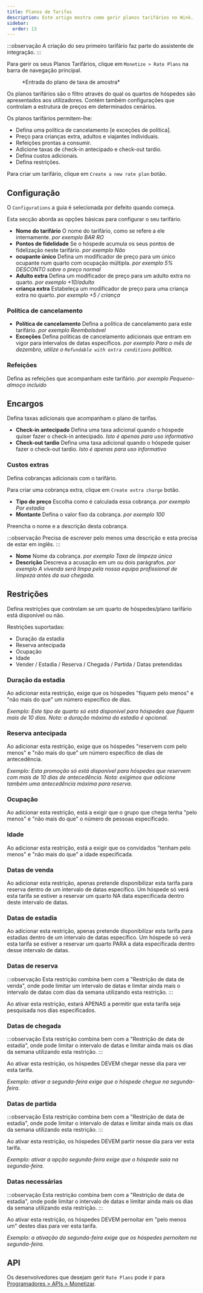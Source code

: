 ```yaml
---
title: Planos de Tarifas
description: Este artigo mostra como gerir planos tarifários no Wink.
sidebar:
  order: 13
---
```


:::observação
A criação do seu primeiro tarifário faz parte do assistente de integração.
:::

Para gerir os seus Planos Tarifários, clique em `Monetize > Rate Plans` na barra de navegação principal.

<figure>
  <CloudinaryImage width="350" height="559" resize="scale" quality="best" alt="Planos de tarifas" src="academy/rate-plan" errorImage="noimage_opaque_nyrtl0.png" />

  <figcaption>*Entrada do plano de taxa de amostra*</figcaption>
</figure>


Os planos tarifários são o filtro através do qual os quartos de hóspedes são apresentados aos utilizadores.
Contém também configurações que controlam a estrutura de preços em determinados cenários.

Os planos tarifários permitem-lhe:

* Defina uma política de cancelamento \[e exceções de política].
* Preço para crianças extra, adultos e viajantes individuais.
* Refeições prontas a consumir.
* Adicione taxas de check-in antecipado e check-out tardio.
* Defina custos adicionais.
* Defina restrições.

Para criar um tarifário, clique em `Create a new rate plan` botão.

## Configuração

O `Configurations` a guia é selecionada por defeito quando começa.

Esta secção aborda as opções básicas para configurar o seu tarifário.

* **Nome do tarifário** O nome do tarifário, como se refere a ele internamente. *por exemplo BAR RO*
* **Pontos de fidelidade** Se o hóspede acumula os seus pontos de fidelização neste tarifário. *por exemplo Não*
* **ocupante único** Defina um modificador de preço para um único ocupante num quarto com ocupação múltipla. *por exemplo 5% DESCONTO sobre o preço normal*
* **Adulto extra** Defina um modificador de preço para um adulto extra no quarto. *por exemplo +10/adulto*
* **criança extra** Estabeleça um modificador de preço para uma criança extra no quarto. *por exemplo +5 / criança*

### Política de cancelamento

* **Política de cancelamento** Defina a política de cancelamento para este tarifário. *por exemplo Reembolsável*
* **Exceções** Defina políticas de cancelamento adicionais que entram em vigor para intervalos de datas específicos. *por exemplo Para o mês de dezembro, utilize o `Refundable with extra conditions` política.*

### Refeições

Defina as refeições que acompanham este tarifário. *por exemplo Pequeno-almoço incluído*

## Encargos

Defina taxas adicionais que acompanham o plano de tarifas.

* **Check-in antecipado** Defina uma taxa adicional quando o hóspede quiser fazer o check-in antecipado. *Isto é apenas para uso informativo*
* **Check-out tardio** Defina uma taxa adicional quando o hóspede quiser fazer o check-out tardio. *Isto é apenas para uso informativo*

### Custos extras

Defina cobranças adicionais com o tarifário.

Para criar uma cobrança extra, clique em `Create extra charge` botão.

* **Tipo de preço** Escolha como é calculada essa cobrança. *por exemplo Por estadia*
* **Montante** Defina o valor fixo da cobrança. *por exemplo 100*

Preencha o nome e a descrição desta cobrança.

:::observação
Precisa de escrever pelo menos uma descrição e esta precisa de estar em inglês.
:::

* **Nome** Nome da cobrança. *por exemplo Taxa de limpeza única*
* **Descrição** Descreva a acusação em um ou dois parágrafos. *por exemplo A vivenda será limpa pela nossa equipa profissional de limpeza antes da sua chegada.*

## Restrições

Defina restrições que controlam se um quarto de hóspedes/plano tarifário está disponível ou não.

Restrições suportadas:

* Duração da estadia
* Reserva antecipada
* Ocupação
* Idade
* Vender / Estadia / Reserva / Chegada / Partida / Datas pretendidas

### Duração da estadia

Ao adicionar esta restrição, exige que os hóspedes "fiquem pelo menos" e "não mais do que" um número específico de dias.

*Exemplo: Este tipo de quarto só está disponível para hóspedes que fiquem mais de 10 dias. Nota: a duração máxima da estadia é opcional.*

### Reserva antecipada

Ao adicionar esta restrição, exige que os hóspedes "reservem com pelo menos" e "não mais do que" um número específico de dias de antecedência.

*Exemplo: Esta promoção só está disponível para hóspedes que reservem com mais de 10 dias de antecedência. Nota: exigimos que adicione também uma antecedência máxima para reserva.*

### Ocupação

Ao adicionar esta restrição, está a exigir que o grupo que chega tenha "pelo menos" e "não mais do que" o número de pessoas especificado.

### Idade

Ao adicionar esta restrição, está a exigir que os convidados "tenham pelo menos" e "não mais do que" a idade especificada.

### Datas de venda

Ao adicionar esta restrição, apenas pretende disponibilizar esta tarifa para reserva dentro de um intervalo de datas específico. Um hóspede só verá esta tarifa se estiver a reservar um quarto NA data especificada dentro deste intervalo de datas.

### Datas de estadia

Ao adicionar esta restrição, apenas pretende disponibilizar esta tarifa para estadias dentro de um intervalo de datas específico. Um hóspede só verá esta tarifa se estiver a reservar um quarto PARA a data especificada dentro desse intervalo de datas.

### Datas de reserva

:::observação
Esta restrição combina bem com a "Restrição de data de venda", onde pode limitar um intervalo de datas e limitar ainda mais o intervalo de datas com dias da semana utilizando esta restrição.
:::

Ao ativar esta restrição, estará APENAS a permitir que esta tarifa seja pesquisada nos dias especificados.

### Datas de chegada

:::observação
Esta restrição combina bem com a "Restrição de data de estadia", onde pode limitar o intervalo de datas e limitar ainda mais os dias da semana utilizando esta restrição.
:::

Ao ativar esta restrição, os hóspedes DEVEM chegar nesse dia para ver esta tarifa.

*Exemplo: ativar a segunda-feira exige que o hóspede chegue na segunda-feira.*

### Datas de partida

:::observação
Esta restrição combina bem com a "Restrição de data de estadia", onde pode limitar o intervalo de datas e limitar ainda mais os dias da semana utilizando esta restrição.
:::

Ao ativar esta restrição, os hóspedes DEVEM partir nesse dia para ver esta tarifa.

*Exemplo: ativar a opção segunda-feira exige que o hóspede saia na segunda-feira.*

### Datas necessárias

:::observação
Esta restrição combina bem com a "Restrição de data de estadia", onde pode limitar o intervalo de datas e limitar ainda mais os dias da semana utilizando esta restrição.
:::

Ao ativar esta restrição, os hóspedes DEVEM pernoitar em "pelo menos um" destes dias para ver esta tarifa.

*Exemplo: a ativação da segunda-feira exige que os hóspedes pernoitem na segunda-feira.*

## API

Os desenvolvedores que desejam gerir `Rate Plans` pode ir para [Programadores > APIs > Monetizar](/developers/apis/#monetize-api).

